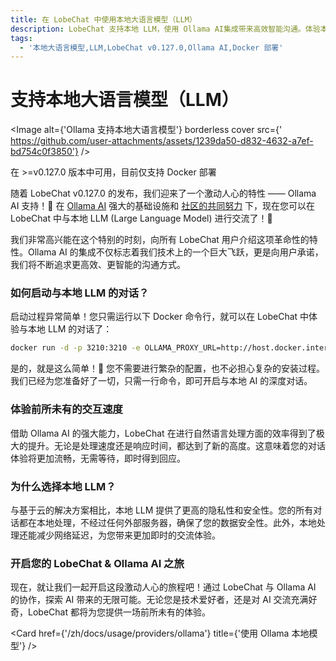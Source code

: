 ```yaml
---
title: 在 LobeChat 中使用本地大语言模型（LLM）
description: LobeChat 支持本地 LLM，使用 Ollama AI集成带来高效智能沟通。体验本地大语言模型的隐私性、安全性和即时交流
tags:
  - '本地大语言模型,LLM,LobeChat v0.127.0,Ollama AI,Docker 部署'
---
```


# 支持本地大语言模型（LLM）

<Image alt={'Ollama 支持本地大语言模型'} borderless cover src={' https://github.com/user-attachments/assets/1239da50-d832-4632-a7ef-bd754c0f3850'} />

<Callout>在 >=v0.127.0 版本中可用，目前仅支持 Docker 部署</Callout>

随着 LobeChat v0.127.0 的发布，我们迎来了一个激动人心的特性 —— Ollama AI 支持！🤯 在 [Ollama AI](https://ollama.ai/) 强大的基础设施和 [社区的共同努力](https://github.com/lobehub/lobe-chat/pull/1265) 下，现在您可以在 LobeChat 中与本地 LLM (Large Language Model) 进行交流了！🤩

我们非常高兴能在这个特别的时刻，向所有 LobeChat 用户介绍这项革命性的特性。Ollama AI 的集成不仅标志着我们技术上的一个巨大飞跃，更是向用户承诺，我们将不断追求更高效、更智能的沟通方式。

### 如何启动与本地 LLM 的对话？

启动过程异常简单！您只需运行以下 Docker 命令行，就可以在 LobeChat 中体验与本地 LLM 的对话了：

```bash
docker run -d -p 3210:3210 -e OLLAMA_PROXY_URL=http://host.docker.internal:11434/v1 lobehub/lobe-chat
```

是的，就是这么简单！🤩 您不需要进行繁杂的配置，也不必担心复杂的安装过程。我们已经为您准备好了一切，只需一行命令，即可开启与本地 AI 的深度对话。

### 体验前所未有的交互速度

借助 Ollama AI 的强大能力，LobeChat 在进行自然语言处理方面的效率得到了极大的提升。无论是处理速度还是响应时间，都达到了新的高度。这意味着您的对话体验将更加流畅，无需等待，即时得到回应。

### 为什么选择本地 LLM？

与基于云的解决方案相比，本地 LLM 提供了更高的隐私性和安全性。您的所有对话都在本地处理，不经过任何外部服务器，确保了您的数据安全性。此外，本地处理还能减少网络延迟，为您带来更加即时的交流体验。

### 开启您的 LobeChat & Ollama AI 之旅

现在，就让我们一起开启这段激动人心的旅程吧！通过 LobeChat 与 Ollama AI 的协作，探索 AI 带来的无限可能。无论您是技术爱好者，还是对 AI 交流充满好奇，LobeChat 都将为您提供一场前所未有的体验。

<Cards>
  <Card href={'/zh/docs/usage/providers'} title={'使用多模型服务商'} />

  <Card href={'/zh/docs/usage/providers/ollama'} title={'使用 Ollama 本地模型'} />
</Cards>
